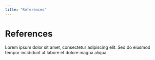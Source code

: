 ```yaml
---
title: "References"
---
```


# References

Lorem ipsum dolor sit amet, consectetur adipiscing elit. Sed do eiusmod tempor incididunt ut labore et dolore magna aliqua.
